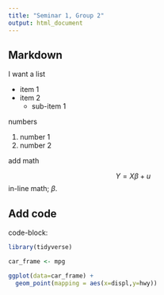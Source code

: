 ```yaml
---
title: "Seminar 1, Group 2"
output: html_document
---
```


## Markdown 

I want a list

- item 1
- item 2
  - sub-item 1

numbers

1. number 1
2. number 2

add math

$$
 Y = X\beta + u
$$
in-line math; $\beta$.

## Add code

code-block:
```r
library(tidyverse)

car_frame <- mpg

ggplot(data=car_frame) +
  geom_point(mapping = aes(x=displ,y=hwy))
```


